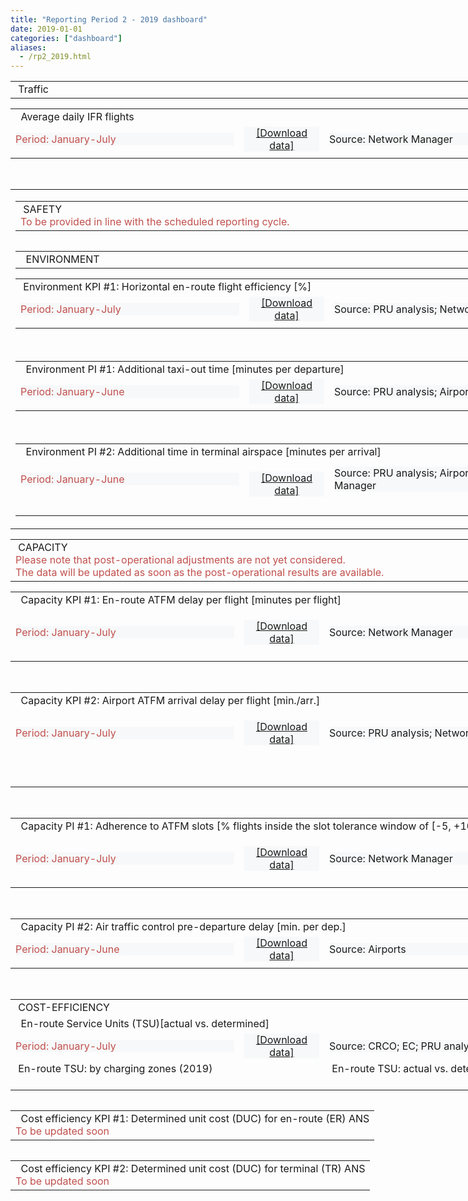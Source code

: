```yaml
---
title: "Reporting Period 2 - 2019 dashboard"
date: 2019-01-01
categories: ["dashboard"]
aliases:
  - /rp2_2019.html
---
```


<script type="text/javascript" src="//www.google.com/jsapi"></script>
<script type="text/javascript">
// load the visualisation API
google.load('visualization', '1', {
    packages: ['corechart', 'controls']
});
</script>
<script type="text/javascript">
function drawVisualization() {

  // TRAFFIC - ERT FLTS - YY - CHART
    var crt_ertfltsYY = new google.visualization.ChartWrapper({
        chartType: 'ComboChart',
        containerId: 'crt_ertfltsYY',
        dataSourceUrl: 'https://docs.google.com/spreadsheets/d/1wikVcZ9wZXn5qwkzhqrsrdpSlIuu204TjubjMtVhiuY/edit?usp=sharing&sheet=ERT_FLTS_YY&range=A5:E10',
        options: {
            width: 450,
            height: 170,
            chartArea: {
                left: 80,
                top: 30,
                width: '60%',
                height: '65%'
            },
            title: 'Average daily IFR flights (EU-wide)',
            titleTextStyle: {
                color: '#1F1F2E',
                fontSize: 12
            },
            legend: 'none',
            series: {
                0: {
                    type: 'bars',
                    color: '#7DD2F2',
                    targetAxisIndex: 0
                },
                1: {
                    type: 'lines',
                    color: '#B89470',
                    lineWidth: 2,
                    pointSize: 7,
                    targetAxisIndex: 1
                }
            },
            vAxes: {
                0: {
                    title: 'Avg. daily IFR flights',
                    titleTextStyle: {
                        color: '#1F1F2E',
                        fontSize: 11
                    },
                    minValue: 0.00,
                    textStyle: {
                        color: '#1F1F2E'
                    }
                },
                1: {
                    title: 'year on year (%)',
                    titleTextStyle: {
                        color: '#1F1F2E',
                        fontSize: 11
                    },
                    maxValue: 0.04,
                    textStyle: {
                        color: '#B89470'
                    }
                }
            }
        },
        view: {
            columns: [0, 3, 4],
            rows: [0, 1, 2, 3, 4]
        }
    });
    crt_ertfltsYY.draw();


  // TRAFFIC - ERT FLTS - MM - CHART
    var crt_ertfltsMM = new google.visualization.ChartWrapper({
        chartType: 'ComboChart',
        containerId: 'crt_ertfltsMM',
        dataSourceUrl: 'https://docs.google.com/spreadsheets/d/1wikVcZ9wZXn5qwkzhqrsrdpSlIuu204TjubjMtVhiuY/edit?usp=sharing&sheet=ERT_FLTS_MM&range=A4:I64&tq=where%20I%3D1',
        options: {
            width: 450,
            height: 190,
            chartArea: {
                left: 80,
                top: 30,
                width: '60%',
                height: '60%'
            },
            title: 'Avg. daily IFR flights',
            titleTextStyle: {
                color: 'grey',
                fontSize: 12
            },
            legend: 'none',
            series: {
                0: {
                    type: 'bars',
                    color: '#7DD2F2',
                    targetAxisIndex: 0
                },
                1: {
                    type: 'lines',
                    color: '#B89470',
                    lineWidth: 2,
                    pointSize: 6,
                    targetAxisIndex: 1
                }
            },
            vAxes: {
                0: {
                    title: 'Avg. daily IFR flights',
                    titleTextStyle: {
                        color: '#1F1F2E',
                        fontSize: 11
                    },
                    minValue: 0.00,
                    textStyle: {
                        color: '#1F1F2E'
                    }
                },
                1: {
                    title: 'cum. change vs. prev. year (%)',
                    titleTextStyle: {
                        color: '#1F1F2E',
                        fontSize: 11
                    },
                    maxValue: 0.04,
                    textStyle: {
                        color: '#B89470'
                    }
                }
            }
        },
        view: {
            columns: [2, 6, 7]
        }
    });
    crt_ertfltsMM.draw();


  // TRAFFIC - ERT FLTS - TABLE
    var tbl_ertflts_YY = new google.visualization.ChartWrapper({
        chartType: 'Table',
        containerId: 'tbl_ertflts_YY',
        dataSourceUrl: 'https://docs.google.com/spreadsheets/d/1wikVcZ9wZXn5qwkzhqrsrdpSlIuu204TjubjMtVhiuY/edit?usp=sharing&sheet=ERT_FLTS_LOC&range=A5:F15',
        options: {
            allowHtml: false,
            width: 470,
            height: 340
        },
        view: {
            columns: [0, 3, 4, 5]
        }
    });
    tbl_ertflts_YY.draw();

  // ENVIRONMENT - Horizontal flight efficiency - YY - CHART
    var crt_flteffYY = new google.visualization.ChartWrapper({
        chartType: 'ComboChart',
        containerId: 'crt_flteffYY',
        dataSourceUrl: 'https://docs.google.com/spreadsheets/d/1HUOcw6WjU1rvQlh8p2FBj4xGshUa_9PwFOyI1rLb468/edit?usp=sharing&sheet=FLT_EFF_YY&range=A5:G10',
        options: {
            width: 450,
            height: 180,
            chartArea: {
                left: 50,
                top: 30,
                width: '55%',
                height: '60%'
            },
            title: 'Horiz. en-route flight efficiency (yearly)',
            titleTextStyle: {
                color: 'grey',
                fontSize: 11
            },
            legend: {
                position: 'right',
                textStyle: {
                    color: 'grey',
                    fontSize: 10
                }
            },
            series: {
                1: {
                    type: 'lines',
                    color: '#5D7CBA',
                    lineWidth: 1,
                    pointSize: 3
                },
                0: {
                    type: 'lines',
                    color: '#5D7CBA',
                    lineWidth: 1,
                    lineDashStyle: [6, 3]
                },
                3: {
                    type: 'lines',
                    color: '#c0504d',
                    lineWidth: 1,
                    pointSize: 4,
                    pointShape: 'diamond',
                },
                2: {
                    type: 'lines',
                    color: '#C0504D',
                    lineWidth: 1,
                    lineDashStyle: [6, 3]
                }
            },
            vAxis: {
                title: 'Inefficiency (%)',
                titleTextStyle: {
                    color: 'grey',
                    fontSize: 10
                },
                minValue: 0.02,
                maxValue: 0.06,
                viewWindow: {
                    min: 0.02,
                    max: 0.06
                },
                format: '0.0%'
            },
            hAxis: {
                title: 'Annual values for the SES-RP2 area',
                titleTextStyle: {
                    color: 'grey',
                    fontSize: 10
                }
            }
        },
        view: {
            columns: [1, 3, 4, 5, 6],
            rows: [0, 1, 2, 3, 4]
        }
    });
    crt_flteffYY.draw();


  // ENVIRONMENT - Horizontal flight efficiency - MM - CHART
    var crt_flteffMM = new google.visualization.ChartWrapper({
        chartType: 'LineChart',
        containerId: 'crt_flteffMM',
        dataSourceUrl: 'https://docs.google.com/spreadsheets/d/1HUOcw6WjU1rvQlh8p2FBj4xGshUa_9PwFOyI1rLb468/edit?usp=sharing&sheet=FLT_EFF_MM&range=A5:F65&tq=where%20F%3D1',
        options: {
            width: 450,
            height: 190,
            chartArea: {
                left: 50,
                top: 30,
                width: '55%',
                height: '50%'
            },
            title: 'Horiz. en-route flight efficiency (monthly)',
            titleTextStyle: {
                color: 'grey',
                fontSize: 11
            },
            legend: {
                position: 'right',
                textStyle: {
                    color: 'grey',
                    fontSize: 10
                }
            },
            series: {
                0: {
                    type: 'lines',
                    color: '#c0504d',
                    lineWidth: 1,
                    pointSize: 4,
                    pointShape: 'diamond'
                },
                1: {
                    type: 'lines',
                    color: '#5D7CBA',
                    lineWidth: 1,
                    pointSize: 3
                }
            },
            vAxis: {
                title: 'Inefficiency (%)',
                titleTextStyle: {
                    color: 'grey',
                    fontSize: 10
                },
                minValue: 0.02,
                maxValue: 0.06,
                viewWindow: {
                    min: 0.02,
                    max: 0.06
                },
                format: '0.0%'
            },
            hAxis: {
                title: 'Monthly values for the SES-RP2 area',
                titleTextStyle: {
                    color: 'grey',
                    fontSize: 10
                },
                type: 'string',
                slantedText: true,
                slantedTextAngle: 40,
                textStyle: {
                    fontSize: 11
                }
            }
        },
        view: {
            'columns': [0, 3, 4]
        }
    });
    crt_flteffMM.draw();

  // ENVIRONMENT - Horizontal flight efficiency - TABLE
    var tbl_ert_flteff = new google.visualization.ChartWrapper({
        chartType: 'Table',
        containerId: 'tbl_ert_flteff',
        dataSourceUrl: 'https://docs.google.com/spreadsheets/d/1HUOcw6WjU1rvQlh8p2FBj4xGshUa_9PwFOyI1rLb468/edit?usp=sharing&sheet=ERT_FLT_EFF_FAB&range=A5:E15&hl=en_GB',
        options: {
            allowHtml: true,
            width: 470,
            height: 360,
            //style: {fontSize: 9}
        },
        view: {
            columns: [0, 2, 3, 4]
        }
    });
    tbl_ert_flteff.draw();

 // ENVIRONMENT - ASMA DLY - LOC - TABLE
    var tbl_ASMAdly_LOC = new google.visualization.ChartWrapper({
        chartType: 'Table',
        containerId: 'tbl_ASMAdly_LOC',
        dataSourceUrl: 'https://docs.google.com/spreadsheets/d/1i4LXeLo2fjg5aW9G0JHvjgFV01EkiA8hlaO5QBlnEmw/edit?usp=sharing&sheet=ASMA_LOC&range=A5:F35',
        options: {
            allowHtml: false,
            width: 470,
            height: 280
        },
        view: {
            columns: [0, 5, 1]
        }
    });
    tbl_ASMAdly_LOC.draw();
    // ENVIRONMENT - ASMA DLY - APT - TABLE
    var tbl_ASMAdly_APT = new google.visualization.ChartWrapper({
        chartType: 'Table',
        containerId: 'tbl_ASMAdly_APT',
        dataSourceUrl: 'https://docs.google.com/spreadsheets/d/1i4LXeLo2fjg5aW9G0JHvjgFV01EkiA8hlaO5QBlnEmw/edit?usp=sharing&sheet=ASMA_APT&range=A5:G180',
        options: {
            allowHtml: false,
            width: 470,
            height: 280
        },
        view: {
            columns: [1, 2, 0, 3]
        }
    });
    tbl_ASMAdly_APT.draw();

  // ENVIRONMENT - TAXI OUT DLY - LOC - TABLE
    var tbl_txdly_LOC = new google.visualization.ChartWrapper({
        chartType: 'Table',
        containerId: 'tbl_txdly_LOC',
        dataSourceUrl: 'https://docs.google.com/spreadsheets/d/1kH7l3uol6i8C82AekRRLYh9J5lvD4qo-bm7ZNdZkzC0/edit?usp=sharing&sheet=TxOut_LOC&range=A5:F35',
        options: {
            allowHtml: false,
            width: 470,
            height: 280
        },
        view: {
            columns: [0, 5, 1]
        }
    });
    tbl_txdly_LOC.draw();
    // ENVIRONMENT - TAXI OUT DLY - APT - TABLE
    var tbl_txdly_APT = new google.visualization.ChartWrapper({
        chartType: 'Table',
        containerId: 'tbl_txdly_APT',
        dataSourceUrl: 'https://docs.google.com/spreadsheets/d/1kH7l3uol6i8C82AekRRLYh9J5lvD4qo-bm7ZNdZkzC0/edit?usp=sharing&sheet=TxOut_APT&range=A5:G180',
        options: {
            allowHtml: false,
            width: 470,
            height: 280
        },
        view: {
            columns: [1, 2, 0, 3]
        }
    });
    tbl_txdly_APT.draw();

  // CAPACITY - En-route ATFM delay - YY - CHART
    var crt_ertdlyYY = new google.visualization.ChartWrapper({
        chartType: 'ComboChart',
        containerId: 'crt_ertdlyYY',
        dataSourceUrl: 'https://docs.google.com/spreadsheets/d/18w6ognDzgqUYSRw_1X2wJ2yi3JBRpPCgcj_GNoXwgWs/edit?usp=sharing&alt=json&sheet=ERT_ATFM_YY&range=A5:F10',
        options: {
            width: 450,
            height: 160,
            chartArea: {
                left: 50,
                top: 30,
                width: '55%',
                height: '60%'
            },
            title: 'En-route ATFM delays (SES RP2 area)',
            titleTextStyle: {
                color: 'grey',
                fontSize: 11
            },
            legend: {
                position: 'right',
                textStyle: {
                    color: 'grey',
                    fontSize: 10
                }
            },
            isStacked: 'true',
            series: {
                1: {
                    type: 'bars',
                    color: '#7DD2F2'
                },
                0: {
                    type: 'lines',
                    color: 'D80032',
                    lineWidth: 0.5,
                    pointSize: 7
                }
            },
            vAxis: {
                title: 'minutes per flight',
                format: '0.00',
                titleTextStyle: {
                    color: 'grey',
                    fontSize: 10
                }
            }
        },
        view: {
            'columns': [0, 4, 1]
        }
    });
    crt_ertdlyYY.draw();

  // CAPACITY - En-route ATFM delay - MM - CHART
    var crt_ertdlyMM = new google.visualization.ChartWrapper({
        chartType: 'ComboChart',
        containerId: 'crt_ertdlyMM',
        dataSourceUrl: 'https://docs.google.com/spreadsheets/d/18w6ognDzgqUYSRw_1X2wJ2yi3JBRpPCgcj_GNoXwgWs/edit?usp=sharing&sheet=ERT_ATFM_MM&range=A5:G65&tq=where%20G%3D1',
        options: {
            width: 450,
            height: 190,
            chartArea: {
                left: 80,
                top: 30,
                width: '60%',
                height: '60%'
            },
            title: 'En-route ATFM delays (SES RP2 Area)',
            titleTextStyle: {
                color: 'grey',
                fontSize: 11
            },
            legend: {
                position: 'right',
                textStyle: {
                    color: 'grey',
                    fontSize: 10
                }
            },
            isStacked: 'true',
            series: {
                0: {
                    type: 'lines',
                    color: '#5D7CBA',
                    lineWidth: 1,
                    pointSize: 6
                },
                1: {
                    type: 'bars',
                    color: '#7DD2F2'
                }
            },
            vAxis: {
                title: 'minutes per flight',
                format: '0.00',
                titleTextStyle: {
                    color: 'grey',
                    fontSize: 10
                }
            }
        },
        view: {
            'columns': [1, 5, 2]
        }
    });
    crt_ertdlyMM.draw();

  // ERT ATFM DLY - YY EU wide - TABLE
    var tbl_ertdly_YYtgt = new google.visualization.ChartWrapper({
        chartType: 'Table',
        containerId: 'tbl_ertdly_YYtgt',
        dataSourceUrl: 'https://docs.google.com/spreadsheets/d/18w6ognDzgqUYSRw_1X2wJ2yi3JBRpPCgcj_GNoXwgWs/edit?usp=sharing&sheet=ERT_ATFM_LOC&range=A5:F15&hl=en_GB',
        options: {
            allowHtml: false,
            width: 470,
            height: 280
        },
        view: {
            columns: [0, 1, 4, 5]
        }
    });
    tbl_ertdly_YYtgt.draw();

  // CAPACITY - Airport ATFM arrival delay - YY - CHART
    var crt_aptATFMsesYY = new google.visualization.ChartWrapper({
        chartType: 'ComboChart',
        containerId: 'crt_aptATFMsesYY',
        dataSourceUrl: 'https://docs.google.com/spreadsheets/d/11VXVbMRiGUpZx7WdReMjezRQbBCZKponSy9IPkTCMB4/edit?usp=sharing&sheet=APT_ATFM_SES_YY&range=A5:D10',
        options: {
            width: 450,
            height: 190,
            chartArea: {
                left: 80,
                top: 30,
                width: '60%',
                height: '60%'
            },
            title: 'Airport ATFM arrival delays (SES-RP2 airports)',
            titleTextStyle: {
                color: 'grey',
                fontSize: 11
            },
            legend: {
                position: 'right',
                textStyle: {
                    color: 'grey',
                    fontSize: 10
                }
            },
            isStacked: 'true',
            seriesType: 'bars',
            colors: ['#7DD2F2'],
            vAxis: {
                title: 'minutes per arrival',
                format: '0.00',
                titleTextStyle: {
                    color: 'grey',
                    fontSize: 10
                }
            }
        },
        view: {
            columns: [0, 1],
            rows: [0, 1, 2, 3, 4]
        }
    });
    crt_aptATFMsesYY.draw();

  // CAPACITY - Airport ATFM arrival delay - MM - CHART
    var crt_aptATFMsesMM = new google.visualization.ChartWrapper({
        chartType: 'ComboChart',
        containerId: 'crt_aptATFMsesMM',
        dataSourceUrl: 'https://docs.google.com/spreadsheets/d/11VXVbMRiGUpZx7WdReMjezRQbBCZKponSy9IPkTCMB4/edit?usp=sharing&sheet=APT_ATFM_SES_MM&range=A5:G65&tq=where%20G%3D1',
        options: {
            width: 450,
            height: 190,
            chartArea: {
                left: 80,
                top: 30,
                width: '60%',
                height: '60%'
            },
            title: 'Airport arr. ATFM delays (SES-RP2 airports)',
            titleTextStyle: {
                color: 'grey',
                fontSize: 11
            },
            legend: {
                position: 'right',
                textStyle: {
                    color: 'grey',
                    fontSize: 10
                }
            },
            isStacked: 'true',
            series: {
                0: {
                    type: 'lines',
                    color: '#5D7CBA',
                    lineWidth: 1,
                    pointSize: 6
                },
                1: {
                    type: 'bars',
                    color: '#7DD2F2'
                }
            },
            vAxis: {
                title: 'minutes per arrival',
                format: '0.00',
                titleTextStyle: {
                    color: 'grey',
                    fontSize: 10
                }
            }
        },
        view: {
            'columns': [1, 5, 2]
        }
    });
    crt_aptATFMsesMM.draw();

  // CAPACITY - Airport ATFM arrival delay - LOC - TABLE
    var tbl_aptATFM_LOC = new google.visualization.ChartWrapper({
        chartType: 'Table',
        containerId: 'tbl_aptATFM_LOC',
        dataSourceUrl: 'https://docs.google.com/spreadsheets/d/11VXVbMRiGUpZx7WdReMjezRQbBCZKponSy9IPkTCMB4/edit?usp=sharing&sheet=APT_ATFM_LOC&range=A5:G35',
        options: {
            allowHtml: true,
            width: 470,
            height: 280
        },
        view: {
            columns: [0, 1, 2, 3, 4]
        }
    });
    tbl_aptATFM_LOC.draw();

  // CAPACITY - Airport ATFM arrival delay - APT - TABLE
    var tbl_aptATFM_APT = new google.visualization.ChartWrapper({
        chartType: 'Table',
        containerId: 'tbl_aptATFM_APT',
        dataSourceUrl: 'https://docs.google.com/spreadsheets/d/11VXVbMRiGUpZx7WdReMjezRQbBCZKponSy9IPkTCMB4/edit?usp=sharing&sheet=APT_ATFM_APT&range=A5:F180',
        options: {
            allowHtml: true,
            width: 470,
            height: 280
        },
        view: {
            columns: [1, 2, 0, 3]
        }
    });
    tbl_aptATFM_APT.draw();
    
  // CAPACITY - Airport ATFM slot adherence LOC - TABLE
    var tbl_aptATFMADH_LOC = new google.visualization.ChartWrapper({
        chartType: 'Table',
        containerId: 'tbl_aptATFMADH_LOC',
        dataSourceUrl: 'https://docs.google.com/spreadsheets/d/1xZnSCWTYbkrv3ufAl9MwsBqZwKUo_Z88kMGTFcoQGdA/edit?usp=sharing&sheet=APT_ATFM_ADH_LOC&range=A5:B35',
        options: {
            allowHtml: true,
            width: 470,
            height: 280
        },
        view: {
            columns: [0, 1]
        }
    });
    tbl_aptATFMADH_LOC.draw();

  // CAPACITY - Airport ATFM slot adherence APT - TABLE
    var tbl_aptATFMADH_APT = new google.visualization.ChartWrapper({
        chartType: 'Table',
        containerId: 'tbl_aptATFMADH_APT',
        dataSourceUrl: 'https://docs.google.com/spreadsheets/d/1xZnSCWTYbkrv3ufAl9MwsBqZwKUo_Z88kMGTFcoQGdA/edit?usp=sharing&sheet=APT_ATFM_ADH_APT&range=A5:D180',
        options: {
            allowHtml: true,
            width: 470,
            height: 280
        },
        view: {
            columns: [1, 2, 0, 3]
        }
    });
    tbl_aptATFMADH_APT.draw();

// CAPACITY - Airport ATC pre-departure LOC - TABLE
    var tbl_aptATC_LOC = new google.visualization.ChartWrapper({
        chartType: 'Table',
        containerId: 'tbl_aptATC_LOC',
        dataSourceUrl: 'https://docs.google.com/spreadsheets/d/1ilGUFB0h9L5q_b9fytDVkNqpAs29Jc5qow6SoOGI3mE/edit?usp=sharing&sheet=APT_ATC_PRE_LOC&range=A5:E35',
        options: {
            allowHtml: true,
            width: 470,
            height: 280
        },
        view: {
            columns: [0, 4, 1]
        }
    });
    tbl_aptATC_LOC.draw();

  // CAPACITY - Airport ATC pre-departure APT - TABLE
    var tbl_aptATC_APT = new google.visualization.ChartWrapper({
        chartType: 'Table',
        containerId: 'tbl_aptATC_APT',
        dataSourceUrl: 'https://docs.google.com/spreadsheets/d/1ilGUFB0h9L5q_b9fytDVkNqpAs29Jc5qow6SoOGI3mE/edit?usp=sharing&sheet=APT_ATC_PRE_APT&range=A5:F180',
        options: {
            allowHtml: true,
            width: 470,
            height: 280
        },
        view: {
            columns: [1, 2, 0, 3]
        }
    });
    tbl_aptATC_APT.draw();

  // ERT SU - TABLE
    var tbl_ertSU = new google.visualization.ChartWrapper({
        chartType: 'Table',
        containerId: 'tbl_ertSU',
        dataSourceUrl: 'https://docs.google.com/spreadsheets/d/1_GemL2AoBa27j9dayueG1xElDvd6eFIUU7JqWH_uRBI/edit?usp=sharing&sheet=ERT_SU_CZ&range=A5:I36',
        options: {
            allowHtml: true,
            width: 470,
            height: 400
        },
        view: {
            columns: [0, 3, 6, 8, 5]
        }
    });
    tbl_ertSU.draw();

  // ERT SU - YY - CHART vs target - [EU_YY]
    var crt_ertSUYYvstgt = new google.visualization.ChartWrapper({
        chartType: 'ComboChart',
        containerId: 'crt_ertSUYYvstgt',
        dataSourceUrl: 'https://docs.google.com/spreadsheets/d/1_GemL2AoBa27j9dayueG1xElDvd6eFIUU7JqWH_uRBI/edit?usp=sharing&sheet=ERT_SU_CZ&range=A5:I36',
        options: {
            width: 475,
            height: 400,
            chartArea: {
                left: 55,
                top: 30,
                width: '80%',
                height: '50%'
            },
            titleTextStyle: {
                color: 'grey',
                fontSize: 12
            },
            legend: {
                position: 'bottom',
                textStyle: {
                    color: 'grey',
                    fontSize: 10
                }
            },
            series: {
                0: {
                    type: 'bars',
                    color: '#7DD2F2'
                }
            },
            vAxis: {
                title: 'actual vs. determined ERT SU',
                format: '0%',
                viewWindow: {
                    min: -0.05,
                    max: 0.35
                },
                textStyle: {
                    color: 'grey',
                    fontSize: 11
                },
                titleTextStyle: {
                    color: 'grey',
                    fontSize: 10
                }
            },
            hAxis: {
                slantedTextAngle: 90,
                textStyle: {
                    color: 'grey',
                    fontSize: 10
                }
            }
        },
        view: {
            'columns': [0, 8]
        }
    });
    crt_ertSUYYvstgt.draw();


 // ER CEF - STATE - TABLE
    var tbl_ertcef_state = new google.visualization.ChartWrapper({
        chartType: 'Table',
        containerId: 'tbl_ertcef_state',
        dataSourceUrl: 'https://docs.google.com/spreadsheets/d/1NvqF2OiMmsH7LB01Or8_wrDCwq6cvwU6ysqyIMeG2MM/edit?usp=sharing&sheet=ERT_CEF_STATE&range=A2:AJ32&hl=en_GB',
        options: {
            allowHtml: true,
            width: 950,
            height: 280
        },
        view: {columns: [0, 29, 30,31,33,34,35]}
    });
    tbl_ertcef_state.draw();

 // ER CEF - FAB - TABLE
    var tbl_ertcef_fab = new google.visualization.ChartWrapper({
        chartType: 'Table',
        containerId: 'tbl_ertcef_fab',
        dataSourceUrl: 'https://docs.google.com/spreadsheets/d/1NvqF2OiMmsH7LB01Or8_wrDCwq6cvwU6ysqyIMeG2MM/edit?usp=sharing&sheet=ERT_CEF_FAB&range=A2:N11&hl=en_GB',
        options: {
            allowHtml: true,
            width: 950,
            height: 270
        },
        view: {columns: [0, 7, 8, 9,11,12,13]}
    });
    tbl_ertcef_fab.draw();

 // TRM CEF - TCZ - TABLE
    var tbl_trcef_state = new google.visualization.ChartWrapper({
        chartType: 'Table',
        containerId: 'tbl_trcef_state',
        dataSourceUrl: 'https://docs.google.com/spreadsheets/d/1Ub4oNRxPbE0wAIxWJ2wLmsmebHmvNQKiCAyVhCzjDlk/edit?usp=sharing&sheet=TRM_CEF_STATE&range=A2:AJ39&hl=en_GB',
        options: {
            allowHtml: true,
            width: 950,
            height: 280
        },
        view: {columns: [0, 29, 30,31,33,34,35]}
    });
    tbl_trcef_state.draw();

 // TRM CEF - FAB - TABLE
    var tbl_trcef_fab = new google.visualization.ChartWrapper({
        chartType: 'Table',
        containerId: 'tbl_trcef_fab',
        dataSourceUrl: 'https://docs.google.com/spreadsheets/d/1Ub4oNRxPbE0wAIxWJ2wLmsmebHmvNQKiCAyVhCzjDlk/edit?usp=sharing&sheet=TRM_CEF_FAB&range=A2:N11&hl=en_GB',
        options: {
            allowHtml: true,
            width: 950,
            height: 270
        },
        view: {columns: [0, 7, 8, 9,11,12,13]}
    });
    tbl_trcef_fab.draw();

}
google.setOnLoadCallback(drawVisualization)
</script>

<table style="text-align: left; width: 950px;" border="0" cellpadding="2" cellspacing="2">
<tbody>
<tr>
<td colspan="2" rowspan="1" style="width: 950px">
<div class="head2">&nbsp;Traffic</div>
</td>
</tr>
<table style="width: 950px;" border="0" cellpadding="1" cellspacing="1">
<tbody>
<tr>
<td colspan="4" rowspan="1">
<div class="head3">&nbsp; Average daily IFR flights</div>
</td>
</tr>
<tr>
<td>
<div style="width: 350px; text-align: left; background-color:#f7f8f9; vertical-align: top;" class="data-period"> <span style="color:#C0504D;">
Period: January-July</span></div>
</td>
<td>
<div style="width: 120px; text-align: center; background-color:#f7f8f9; vertical-align: top;"><span style="color: rgb(102, 102, 102);">
<a href="https://docs.google.com/spreadsheets/d/1wikVcZ9wZXn5qwkzhqrsrdpSlIuu204TjubjMtVhiuY/edit?usp=sharing&hl=en_GB" target="_blank">[Download data]</a>
</span></div>
</td>
<td>
<div style="width: 350px; text-align: left; background-color:#f7f8f9; vertical-align: top;" class="data-source">
Source: Network Manager</div>
</td>
<td>
<div style="width: 120px; text-align: center; background-color:#f7f8f9; vertical-align: top;"> <span style="color: rgb(102, 102, 102);">
<a href='{{< relref "/metadata/minutes-of-en-route-atfm-delay-per-flight-ses-rp2.md" >}}' target="_blank">[Meta data]</a>
</span></div>
</td>
</tr>
<tr>
<td colspan="2" rowspan="1" style="width: 475px; vertical-align: top;">
<div style="float: left;" id="crt_ertfltsYY"></div>
<div style="float: left;" id="crt_ertfltsMM"></div>
<td colspan="2" rowspan="1" style="width: 475px; vertical-align: top;">
<div style="float: top;" id="tbl_ertflts_YY"></div>
</tr>
</tbody>
</table>
<br>
</tbody>
</table>


<table style="text-align: left; width: 950px;" border="0" cellpadding="2" cellspacing="2">
<tbody>
<tr>
<td colspan="4" rowspan="1" style="width: 950px">


<table style="text-align: left; width: 950px;" border="0" cellpadding="2" cellspacing="2">
<tbody>
<tr>
<td colspan="4" rowspan="1" style="width: 950px">
<div class="head2">&nbsp;SAFETY</div>
<span style="color:#C0504D;">To be provided in line with the scheduled reporting cycle.</span>
</td>
</tr>
<table style="width: 950px;" border="0" cellpadding="1" cellspacing="1">


<table style="text-align: left; width: 950px;" border="0" cellpadding="2" cellspacing="2">
<tbody>
<tr>
<td colspan="4" rowspan="1" style="width: 950px">
<div class="head2">&nbsp; ENVIRONMENT</div>
</td>
</tr>
<table style="width: 950px;" border="0" cellpadding="1" cellspacing="1">
<tbody>
<tr>
<td colspan="4" rowspan="1">
<div class="head3">&nbsp;Environment KPI #1: Horizontal en-route flight efficiency [%]</div>
</td>
</tr>
<tr>
<td>
<div style="width: 350px; text-align: left; background-color:#f7f8f9; vertical-align: top;" class="data-period"> <span style="color:#C0504D;">
Period: January-July</span></div>
</td>
<td>
<div style="width: 120px; text-align: center; background-color:#f7f8f9; vertical-align: top;"><span style="color: rgb(102, 102, 102);">
<a href="https://docs.google.com/spreadsheets/d/1HUOcw6WjU1rvQlh8p2FBj4xGshUa_9PwFOyI1rLb468/edit?usp=sharing&hl=en_GB" target="_blank">[Download data]</a>
</span></div>
</td>
<td>
<div style="width: 350px; text-align: left; background-color:#f7f8f9; vertical-align: top;" class="data-source">
Source: PRU analysis; Network Manager</div>
</td>
<td>
<div style="width: 120px; text-align: center; background-color:#f7f8f9; vertical-align: top;"> <span style="color: rgb(102, 102, 102);">
<a href='{{< relref "/metadata/average-horizontal-en-route-inefficiency.md" >}}' target="_blank">[Meta data]</a>
</span></div>
</td>
</tr>
<tr>
<td colspan="2" rowspan="1" style="width: 475px; vertical-align: top;">
<div style="float: left;" id="crt_flteffYY"></div>
<div style="float: left;" id="crt_flteffMM"></div>
<td colspan="2" rowspan="1" style="width: 475px; vertical-align: top;">
<div style="float: top;" id="tbl_ert_flteff"></div>
</tr>
</tbody>
</table>
<br>
<table style="width: 950px;" border="0" cellpadding="1" cellspacing="1">
<tbody>
<tr>
<td colspan="4" rowspan="1">
<div class="head3">&nbsp; Environment PI #1: Additional taxi-out time [minutes per departure]</div>
<span style="color:#C0504D;"></span>
</td>
</tr>
<tr>
<td>
<div style="width: 350px; text-align: left; background-color:#f7f8f9; vertical-align: top;" class="data-period"> <span style="color:#C0504D;">
Period: January-June</span></div>
</td>
<td>
<div style="width: 120px; text-align: center; background-color:#f7f8f9; vertical-align: top;"><span style="color: rgb(102, 102, 102);">
<a href="https://docs.google.com/spreadsheets/d/1kH7l3uol6i8C82AekRRLYh9J5lvD4qo-bm7ZNdZkzC0/edit?usp=sharing&hl=en_GB" 
target="_blank">[Download data]</a>
</span></div>
</td>
<td>
<div style="width: 350px; text-align: left; background-color:#f7f8f9; vertical-align: top;">
Source: PRU analysis; Airports</div>
</td>
<td>
<div style="width: 120px; text-align: center; background-color:#f7f8f9; vertical-align: top;"> <span style="color: rgb(102, 102, 102);">
<a href='{{< relref "/metadata/additional-taxi-out-time.html" >}}' target="_blank">[Meta data]</a>
</span></div>
</td>
</tr>
<tr>
<td colspan="2" rowspan="1" style="width: 475px; vertical-align: top;">
<div style="float: top;" id="tbl_txdly_LOC"></div>
<td colspan="2" rowspan="1" style="width: 475px; vertical-align: top;">
<div style="float: top;" id="tbl_txdly_APT"></div>
</td>
</tr>
</tbody>
</table>
<br>
<table style="width: 950px;" border="0" cellpadding="1" cellspacing="1">
<tbody>
<tr>
<td colspan="4" rowspan="1">
<div class="head3">&nbsp; Environment PI #2: Additional time in terminal airspace [minutes per arrival]</div>
<span style="color:#C0504D;"></span>
</td>
</tr>
<tr>

<td>
<div style="width: 350px; text-align: left; background-color:#f7f8f9; vertical-align: top;" class="data-period"> <span style="color:#C0504D;">
Period: January-June</span></div>
</td>
<td>
<div style="width: 120px; text-align: center; background-color:#f7f8f9; vertical-align: top;"><span style="color: rgb(102, 102, 102);">

<a href="https://docs.google.com/spreadsheets/d/1i4LXeLo2fjg5aW9G0JHvjgFV01EkiA8hlaO5QBlnEmw/edit?usp=sharing&hl=en_GB" target="_blank">[Download data]</a>
</span></div>
</td>
<td>
<div style="width: 350px; text-align: left; background-color:#f7f8f9; vertical-align: top;" class="data-source">
Source: PRU analysis; Airports; Network Manager</div>
</td>
<td>
<div style="width: 120px; text-align: center; background-color:#f7f8f9; vertical-align: top;"> <span style="color: rgb(102, 102, 102);">
<a href='{{< relref "/metadata/additional-asma-time.html" >}}' target="_blank">[Meta data]</a>
</span></div>
</td>
</tr>
<tr>
<td colspan="2" rowspan="1" style="width: 475px; vertical-align: top;">
<div style="float: top;" id="tbl_ASMAdly_LOC"></div>
<br> </td>
<td colspan="2" rowspan="1" style="width: 475px; vertical-align: top;">
<div style="float: top" id="tbl_ASMAdly_APT"></div>
<br> </td>
</tr>
</tbody>
</table>

</tbody>
</table>
<table style="text-align: left; width: 950px;" border="0" cellpadding="2" cellspacing="2">
<tbody>
<tr>
<td colspan="4" rowspan="1" style="width: 950px">
<div class="head2">&nbsp;CAPACITY</div>
<span style="color:#C0504D;">Please note that post-operational adjustments are not yet considered.<br> 
The data will be updated as soon as the post-operational results are available.</span>
</td>
</tr>
<table style="width: 950px;" border="0" cellpadding="1" cellspacing="1">
<tbody>
<tr>
<td colspan="4" rowspan="1">
<div class="head3">&nbsp; Capacity KPI #1: En-route ATFM delay per flight [minutes per flight]</div>
</div>
</td>
</tr>
<tr>
<td>
<div style="width: 350px; text-align: left; background-color:#f7f8f9; vertical-align: top;" class="data-period"> <span style="color:#C0504D;">
Period: January-July</span></div>
</td>
<td>
<div style="width: 120px; text-align: center; background-color:#f7f8f9; vertical-align: top;"><span style="color: rgb(102, 102, 102);">
<a href="https://docs.google.com/spreadsheets/d/18w6ognDzgqUYSRw_1X2wJ2yi3JBRpPCgcj_GNoXwgWs/edit?usp=sharing&hl=en_GB" target="_blank">[Download data]</a>

</span></div>
</td>
<td>
<div style="width: 350px; text-align: left; background-color:#f7f8f9; vertical-align: top;" class="data-source">
Source: Network Manager</div>
</td>
<td>
<div style="width: 120px; text-align: center; background-color:#f7f8f9; vertical-align: top;"> <span style="color: rgb(102, 102, 102);">
<a href='{{< relref "/metadata/minutes-of-en-route-atfm-delay-per-flight-ses-rp2.md" >}}' target="_blank">[Meta data]</a>
</span></div>
</td>
</tr>
<tr>
<td colspan="2" rowspan="1" style="width: 475px; vertical-align: top;">
<div style="float: left;" id="crt_ertdlyYY"></div>
<div style="float: left;" id="crt_ertdlyMM"></div>
<td colspan="2" rowspan="1" style="width: 475px; vertical-align: top;">
<div style="float: top;" id="tbl_ertdly_YYtgt"></div>
</tr>
</tbody>
</table>
<br>
<table style="width: 950px;" border="0" cellpadding="1" cellspacing="1">
<tbody>
<tr>
<td colspan="4" rowspan="1">
<div class="head3">&nbsp; Capacity KPI #2: Airport ATFM arrival delay per flight [min./arr.]</div>
</td>
</tr>
<tr>
<td>
<div style="width: 350px; text-align: left; background-color:#f7f8f9; vertical-align: top;" class="data-period"> <span style="color:#C0504D;">
Period: January-July</span></div>
</td>
<td>
<div style="width: 120px; text-align: center; background-color:#f7f8f9; vertical-align: top;"><span style="color: rgb(102, 102, 102);">
<a href="https://docs.google.com/spreadsheets/d/11VXVbMRiGUpZx7WdReMjezRQbBCZKponSy9IPkTCMB4/edit?usp=sharing&hl=en_GB" target="_blank">[Download data]</a>

</span></div>
</td>

<td>
<div style="width: 350px; text-align: left; background-color:#f7f8f9; vertical-align: top;" class="data-source">
Source: PRU analysis; Network Manager</div>
</td>
<td>
<div style="width: 120px; text-align: center; background-color:#f7f8f9; vertical-align: top;"> <span style="color: rgb(102, 102, 102);">
<a href='{{< relref "/metadata/airport-atfm-delay.md" >}}' target="_blank">[Meta data]</a>
</span></div>
</td>
</tr>
<tr>
<td colspan="2" rowspan="1" style="width: 475px; vertical-align: top;">
<div style="float: left;" id="crt_aptATFMsesYY"></div>
<br>
<br>
<div style="float: top;" id="tbl_aptATFM_LOC"></div>
<td colspan="2" rowspan="1" style="width: 475px; vertical-align: top;">
<div style="float: left;" id="crt_aptATFMsesMM"></div>
<br>
<br>
<div style="float: top;" id="tbl_aptATFM_APT"></div>
</tr>
</tbody>
</table>
<br>
<table style="width: 950px;" border="0" cellpadding="1" cellspacing="1">
<tbody>
<tr>
<td colspan="4" rowspan="1">
<div class="head3">&nbsp; Capacity PI #1: Adherence to ATFM slots [% flights inside the slot tolerance window of [-5, +10 min.]]</div>
</td>
</tr>
<tr>
<td>
<div style="width: 350px; text-align: left; background-color:#f7f8f9; vertical-align: top;" class="data-period"> <span style="color:#C0504D;">
Period: January-July</span></div>
</td>
<td>
<div style="width: 120px; text-align: center; background-color:#f7f8f9; vertical-align: top;"><span style="color: rgb(102, 102, 102);">
<a href="https://docs.google.com/spreadsheets/d/1xZnSCWTYbkrv3ufAl9MwsBqZwKUo_Z88kMGTFcoQGdA/edit?usp=sharing&hl=en_GB" target="_blank">[Download data]</a>

</span></div>
</td>
<td>
<div style="width: 350px; text-align: left; background-color:#f7f8f9; vertical-align: top;" class="data-source">
Source: Network Manager</div>
</td>
<td>
<div style="width: 120px; text-align: center; background-color:#f7f8f9; vertical-align: top;"> <span style="color: rgb(102, 102, 102);">
<a href='{{< relref "/metadata/atfm-slot-adherence.md" >}}' target="_blank">[Meta data]</a>
</span></div>
</td>
</tr>
<tr>
<td colspan="2" rowspan="1" style="width: 475px; vertical-align: top;">
<div style="float: top;" id="tbl_aptATFMADH_LOC"></div>
<td colspan="2" rowspan="1" style="width: 475px; vertical-align: top;">
<div style="float: top;" id="tbl_aptATFMADH_APT"></div>
</tr>
</tbody>
</table>
<br>
<table style="width: 950px;" border="0" cellpadding="1" cellspacing="1">
<tbody>
<tr>
<td colspan="4" rowspan="1">
<div class="head3">&nbsp; Capacity PI #2: Air traffic control pre-departure delay [min. per dep.]</div>
</td>
</tr>
<tr>
<td>
<div style="width: 350px; text-align: left; background-color:#f7f8f9; vertical-align: top;" class="data-period"> <span style="color:#C0504D;">
Period: January-June</span></div>
</td>
<td>
<div style="width: 120px; text-align: center; background-color:#f7f8f9; vertical-align: top;"><span style="color: rgb(102, 102, 102);">
<a href="https://docs.google.com/spreadsheets/d/1ilGUFB0h9L5q_b9fytDVkNqpAs29Jc5qow6SoOGI3mE/edit?usp=sharing&hl=en_GB" target="_blank">[Download data]</a>
</span></div>
</td>
<td>
<div style="width: 350px; text-align: left; background-color:#f7f8f9; vertical-align: top;">
Source: Airports</div>
</td>
<td>
<div style="width: 120px; text-align: center; background-color:#f7f8f9; vertical-align: top;"> <span style="color: rgb(102, 102, 102);">
<a href='{{< relref "/metadata/atc-pre-departure-delay.md" >}}' target="_blank">[Meta data]</a>
</span></div>
</td>
</tr>
<tr>
<td colspan="2" rowspan="1" style="width: 475px; vertical-align: top;">
<div style="float: top;" id="tbl_aptATC_LOC"></div>
</td>
<td colspan="2" rowspan="1" style="width: 475px; vertical-align: top;">
<div style="float: top;" id="tbl_aptATC_APT"></div>
</td>
</tr>
</tbody>
</table>


<br>
</table>
<table style="text-align: left; width: 950px;" border="0" cellpadding="2" cellspacing="2">
<tbody>
<tr>
<td colspan="4" rowspan="1" style="width: 950px">
<div class="head2">&nbsp;COST-EFFICIENCY</div>
</td>
<tr>

<td colspan="4" rowspan="1">
<div class="head3">&nbsp; En-route Service Units (TSU)[actual vs. determined]</div>
</td>
</tr>
<tr>
<td>
<div style="width: 350px; text-align: left; background-color:#f7f8f9; vertical-align: top;" class="data-period"> <span style="color:#C0504D;">
Period: January-July</span></div>
</td>
<td>

<div style="width: 120px; text-align: center; background-color:#f7f8f9; vertical-align: top;"><span style="color: rgb(102, 102, 102);">
<a href="https://docs.google.com/spreadsheets/d/1_GemL2AoBa27j9dayueG1xElDvd6eFIUU7JqWH_uRBI/edit?usp=sharing" target="_blank">[Download data]</a>
</span></div>
</td>
<td>
<div style="width: 350px; text-align: left; background-color:#f7f8f9; vertical-align: top;">
Source: CRCO; EC; PRU analysis </div>
</td>
<td>
<div style="width: 120px; text-align: center; background-color:#f7f8f9; vertical-align: top;"> <span style="color: rgb(102, 102, 102);">
</span></div>
</td>
</tr>
<tr>
<td colspan="2" rowspan="1" style="width: 475px, text-align: center; vertical-align: top; ">
<div class="head4">&nbsp;En-route TSU: by charging zones (2019)</div>
<div style="text-align: left; vertical-align: top;">
<div style="float: top;" id="tbl_ertSU"></div>
<br>
</td>
<td colspan="2" rowspan="1" style="width: 475px, text-align: center; vertical-align: top; ">
<div class="head4">&nbsp;En-route TSU: actual vs. determined (2019)</div>
<div style="text-align: left; vertical-align: top;">
<div style="float: top;" id="crt_ertSUYYvstgt"></div>
</td>
</tr>
</tbody>
</table>

<table style="text-align: left; width: 950px;" border="0" cellpadding="2" cellspacing="2">
<tbody>
<table style="width: 950px;" border="0" cellpadding="1" cellspacing="1">
<tbody>
<tr>
<td colspan="4" rowspan="1">
<div class="head3">&nbsp; Cost efficiency KPI #1: Determined unit cost (DUC) for en-route (ER) ANS</div>
<span style="color:#C0504D;">To be updated soon</span>
</td>
</tr>
</tbody>
</table>
<table style="text-align: left; width: 950px;" border="0" cellpadding="2" cellspacing="2">
<tbody>
<table style="width: 950px;" border="0" cellpadding="1" cellspacing="1">
<tbody>
<tr>
<td colspan="4" rowspan="1">

<div class="head3">&nbsp; Cost efficiency KPI #2: Determined unit cost (DUC) for terminal (TR) ANS</div>
<span style="color:#C0504D;">To be updated soon</span>
</td>
</tr>
</tbody>
</table>

